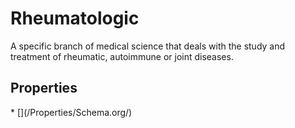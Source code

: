   
# Rheumatologic

A specific branch of medical science that deals with the study and treatment of rheumatic, autoimmune or joint diseases.

## Properties

<Grid>
* [](/Properties/Schema.org/)
</Grid>

